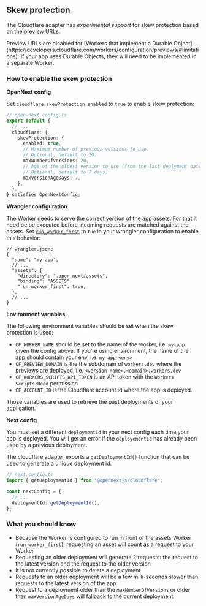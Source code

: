 
## Skew protection

The Cloudflare adapter has _experimental support_ for skew protection based on [the preview URLs](https://developers.cloudflare.com/workers/configuration/previews/).

<Callout type="info">
  Preview URLs are disabled for [Workers that implement a Durable
  Object](https://developers.cloudflare.com/workers/configuration/previews/#limitations). If your app uses
  Durable Objects, they will need to be implemented in a separate Worker.
</Callout>

### How to enable the skew protection

**OpenNext config**

Set `cloudflare.skewProtection.enabled` to `true` to enable skew protection:

```ts
// open-next.config.ts
export default {
  // ...
  cloudflare: {
    skewProtection: {
      enabled: true,
      // Maximum number of previous versions to use.
      // Optional, default to 20.
      maxNumberOfVersions: 20,
      // Age of the oldest version to use (from the last deplyment date)
      // Optional, default to 7 days.
      maxVersionAgeDays: 7,
    },
  },
} satisfies OpenNextConfig;
```

**Wrangler configuration**

The Worker needs to serve the correct version of the app assets. For that it need be be executed before incoming requests are matched against the assets. Set [`run_worker_first`](https://developers.cloudflare.com/workers/static-assets/binding/#run_worker_first) to `tue` in your wrangler configuration to enable this behavior:

```jsonc
// wrangler.jsonc
{
  "name": "my-app",
  // ...
  "assets": {
    "directory": ".open-next/assets",
    "binding": "ASSETS",
    "run_worker_first": true,
  },
  // ...
}
```

**Environment variables**

The following environment variables should be set when the skew protection is used:

- `CF_WORKER_NAME` should be set to the name of the worker, i.e. `my-app` given the config above. If you're using environment, the name of the app should contain your env, i.e. `my-app-<env>`
- `CF_PREVIEW_DOMAIN` is the the subdomain of `workers.dev` where the previews are deployed, i.e. `<version-name>.<domain>.workers.dev`
- `CF_WORKERS_SCRIPTS_API_TOKEN` is an API token with the `Workers Scripts:Read` permission
- `CF_ACCOUNT_ID` is the Cloudflare account id where the app is deployed.

Those variables are used to retrieve the past deployments of your application.

**Next config**

You must set a different `deploymentId` in your next config each time your app is deployed. You will get an error if the `deployementId` has already been used by a previous deployment.

The cloudflare adapter exports a `getDeploymentId()` function that can be used to generate a unique deployment id.

```ts
// next.config.ts
import { getDeploymentId } from "@opennextjs/cloudflare";

const nextConfig = {
  // ...
  deploymentId: getDeploymentId(),
};
```

### What you should know

- Because the Worker is configured to run in front of the assets Worker (`run_worker_first`), requesting an asset will count as a request to your Worker
- Requesting an older deployment will generate 2 requests: the request to the latest version and the request to the older version
- It is not currently possible to delete a deployment
- Requests to an older deployment will be a few milli-seconds slower than requests to the latest version of the app
- Request to a deployment older than the `maxNumberOfVersions` or older than `maxVersionAgeDays` will fallback to the current deployment
